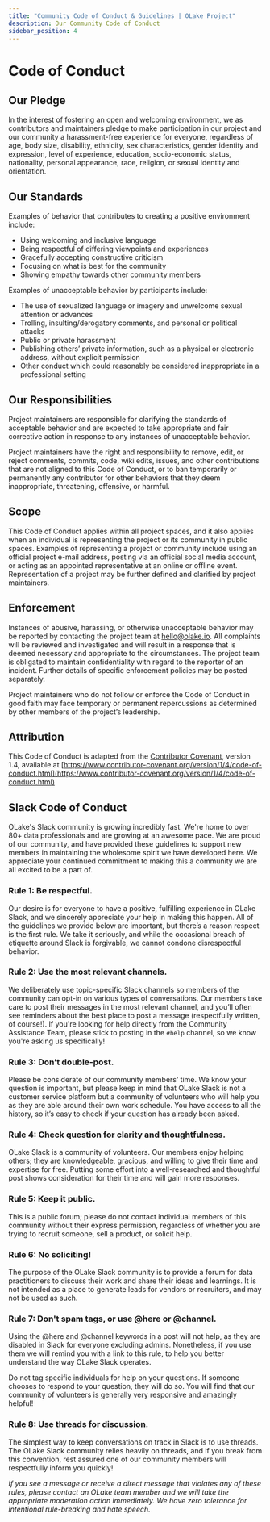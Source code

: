 ```yaml
---
title: "Community Code of Conduct & Guidelines | OLake Project"
description: Our Community Code of Conduct
sidebar_position: 4
---
```


# Code of Conduct

## Our Pledge

In the interest of fostering an open and welcoming environment, we as contributors and maintainers pledge to make participation in our project and our community a harassment-free experience for everyone, regardless of age, body size, disability, ethnicity, sex characteristics, gender identity and expression, level of experience, education, socio-economic status, nationality, personal appearance, race, religion, or sexual identity and orientation.

## Our Standards

Examples of behavior that contributes to creating a positive environment include:

- Using welcoming and inclusive language
- Being respectful of differing viewpoints and experiences
- Gracefully accepting constructive criticism
- Focusing on what is best for the community
- Showing empathy towards other community members

Examples of unacceptable behavior by participants include:

- The use of sexualized language or imagery and unwelcome sexual attention or advances
- Trolling, insulting/derogatory comments, and personal or political attacks
- Public or private harassment
- Publishing others’ private information, such as a physical or electronic address, without explicit permission
- Other conduct which could reasonably be considered inappropriate in a professional setting

## Our Responsibilities

Project maintainers are responsible for clarifying the standards of acceptable behavior and are expected to take appropriate and fair corrective action in response to any instances of unacceptable behavior.

Project maintainers have the right and responsibility to remove, edit, or reject comments, commits, code, wiki edits, issues, and other contributions that are not aligned to this Code of Conduct, or to ban temporarily or permanently any contributor for other behaviors that they deem inappropriate, threatening, offensive, or harmful.

## Scope

This Code of Conduct applies within all project spaces, and it also applies when an individual is representing the project or its community in public spaces. Examples of representing a project or community include using an official project e-mail address, posting via an official social media account, or acting as an appointed representative at an online or offline event. Representation of a project may be further defined and clarified by project maintainers.

## Enforcement

Instances of abusive, harassing, or otherwise unacceptable behavior may be reported by contacting the project team at [hello@olake.io](mailto:hello@olake.io). All complaints will be reviewed and investigated and will result in a response that is deemed necessary and appropriate to the circumstances. The project team is obligated to maintain confidentiality with regard to the reporter of an incident. Further details of specific enforcement policies may be posted separately.

Project maintainers who do not follow or enforce the Code of Conduct in good faith may face temporary or permanent repercussions as determined by other members of the project’s leadership.

## Attribution

This Code of Conduct is adapted from the [Contributor Covenant](https://www.contributor-covenant.org/), version 1.4, available at [https://www.contributor-covenant.org/version/1/4/code-of-conduct.html](https://www.contributor-covenant.org/version/1/4/code-of-conduct.html)

## Slack Code of Conduct

OLake's Slack community is growing incredibly fast. We're home to over 80+ data professionals and are growing at an awesome pace. We are proud of our community, and have provided these guidelines to support new members in maintaining the wholesome spirit we have developed here. We appreciate your continued commitment to making this a community we are all excited to be a part of.

### Rule 1: Be respectful.

Our desire is for everyone to have a positive, fulfilling experience in OLake Slack, and we sincerely appreciate your help in making this happen.
All of the guidelines we provide below are important, but there’s a reason respect is the first rule. We take it seriously, and while the occasional breach of etiquette around Slack is forgivable, we cannot condone disrespectful behavior.

### Rule 2: Use the most relevant channels.

We deliberately use topic-specific Slack channels so members of the community can opt-in on various types of conversations. Our members take care to post their messages in the most relevant channel, and you’ll often see reminders about the best place to post a message (respectfully written, of course!). If you're looking for help directly from the Community Assistance Team, please stick to posting in the `#help` channel, so we know you're asking us specifically!

### Rule 3: Don’t double-post.

Please be considerate of our community members’ time. We know your question is important, but please keep in mind that OLake Slack is not a customer service platform but a community of volunteers who will help you as they are able around their own work schedule. You have access to all the history, so it’s easy to check if your question has already been asked.

### Rule 4: Check question for clarity and thoughtfulness.

OLake Slack is a community of volunteers. Our members enjoy helping others; they are knowledgeable, gracious, and willing to give their time and expertise for free. Putting some effort into a well-researched and thoughtful post shows consideration for their time and will gain more responses.

### Rule 5: Keep it public.

This is a public forum; please do not contact individual members of this community without their express permission, regardless of whether you are trying to recruit someone, sell a product, or solicit help.

### Rule 6: No soliciting!

The purpose of the OLake Slack community is to provide a forum for data practitioners to discuss their work and share their ideas and learnings. It is not intended as a place to generate leads for vendors or recruiters, and may not be used as such.

### Rule 7: Don't spam tags, or use @here or @channel.

Using the @here and @channel keywords in a post will not help, as they are disabled in Slack for everyone excluding admins. Nonetheless, if you use them we will remind you with a link to this rule, to help you better understand the way OLake Slack operates.

Do not tag specific individuals for help on your questions. If someone chooses to respond to your question, they will do so. You will find that our community of volunteers is generally very responsive and amazingly helpful!

### Rule 8: Use threads for discussion.

The simplest way to keep conversations on track in Slack is to use threads. The OLake Slack community relies heavily on threads, and if you break from this convention, rest assured one of our community members will respectfully inform you quickly!

_If you see a message or receive a direct message that violates any of these rules, please contact an OLake team member and we will take the appropriate moderation action immediately. We have zero tolerance for intentional rule-breaking and hate speech._